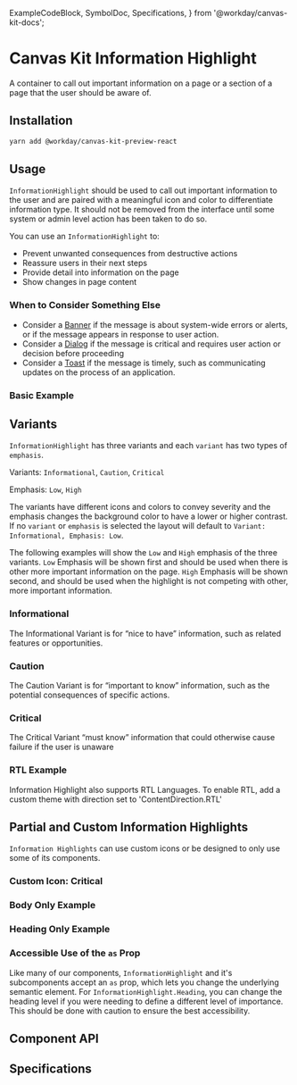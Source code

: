   ExampleCodeBlock,
  SymbolDoc,
  Specifications,
} from '@workday/canvas-kit-docs';


<Meta of={InformationHighlight} />

# Canvas Kit Information Highlight

A container to call out important information on a page or a section of a page that the user should be aware of.

## Installation

```sh
yarn add @workday/canvas-kit-preview-react
```

## Usage

`InformationHighlight` should be used to call out important information to the user and are paired with a meaningful
 icon and color to differentiate information type. It should not be removed from the interface until some system or admin level action has been taken to do so.

You can use an `InformationHighlight` to:
- Prevent unwanted consequences from destructive actions
- Reassure users in their next steps
- Provide detail into information on the page
- Show changes in page content

### When to Consider Something Else
- Consider a [Banner](https://workday.github.io/canvas-kit/?path=/docs/components-indicators-banner--docs) if the message is about system-wide errors or alerts, or if the message appears in response to user action.
- Consider a [Dialog](https://workday.github.io/canvas-kit/?path=/docs/components-popups-dialog--docs) if the message is critical and requires user action or decision before proceeding
- Consider a [Toast](https://workday.github.io/canvas-kit/?path=/docs/components-popups-toast--docs) if the message is timely, such as communicating updates on the process of an application.
### Basic Example
<ExampleCodeBlock code={Basic} />


## Variants
`InformationHighlight` has three variants and each `variant` has two types of `emphasis`.


Variants: `Informational`, `Caution`, `Critical`


Emphasis: `Low`, `High`


The variants have different icons and colors to convey severity and the emphasis changes the background color to have a
 lower or higher contrast. If no `variant` or `emphasis` is selected the layout will default to
  `Variant: Informational, Emphasis: Low`.


The following examples will show the `Low` and `High` emphasis of the three variants.
`Low` Emphasis will be shown first and should be used when there is other more important information on the page.
`High` Emphasis will be shown second, and should be used when the highlight is not competing with other, more important information.

### Informational
The Informational Variant is for “nice to have” information, such as related features or opportunities.
<ExampleCodeBlock code={Informational} />

### Caution
The Caution Variant is for “important to know” information, such as the potential consequences of specific actions.

<ExampleCodeBlock code={Caution} />


### Critical
The Critical Variant “must know” information that could otherwise cause failure if the user is unaware

<ExampleCodeBlock code={Critical} />


### RTL Example
 Information Highlight also supports RTL Languages. To enable RTL, add a custom theme with direction set to 'ContentDirection.RTL'
<ExampleCodeBlock code={RTL} />

## Partial and Custom Information Highlights

`Information Highlights` can use custom icons or be designed to only use some of its components.

### Custom Icon: Critical
<ExampleCodeBlock code={IconCritical} />

### Body Only Example
<ExampleCodeBlock code={Body} />

### Heading Only Example
<ExampleCodeBlock code={Heading} />

### Accessible Use of the `as` Prop
Like many of our components, `InformationHighlight` and it's subcomponents accept an `as` prop, which lets you change
the underlying semantic element. For `InformationHighlight.Heading`, you can change the heading level if you were
needing to define a different level of importance. This should be done with caution to ensure the best accessibility.

## Component API

<SymbolDoc name="InformationHighlight" fileName="/react/" />

## Specifications

<Specifications file="InformationHighlight.spec.tsx" name="InformationHighlight" />
